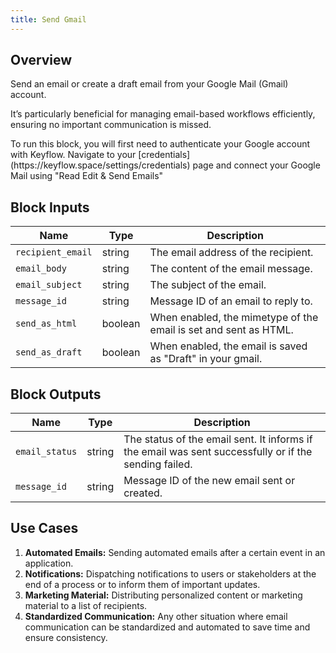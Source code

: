 ```yaml
---
title: Send Gmail
---
```


## Overview

Send an email or create a draft email from your Google Mail (Gmail) account.

It’s particularly beneficial for managing email-based workflows efficiently, ensuring no important communication is missed.

<Note>
  To run this block, you will first need to authenticate your Google account
  with Keyflow. Navigate to your
  [credentials](https://keyflow.space/settings/credentials) page and connect
  your Google Mail using "Read Edit & Send Emails"
</Note>

## Block Inputs

| Name              | Type    | Description                                                      |
| ----------------- | ------- | ---------------------------------------------------------------- |
| `recipient_email` | string  | The email address of the recipient.                              |
| `email_body`      | string  | The content of the email message.                                |
| `email_subject`   | string  | The subject of the email.                                        |
| `message_id`      | string  | Message ID of an email to reply to.                              |
| `send_as_html`    | boolean | When enabled, the mimetype of the email is set and sent as HTML. |
| `send_as_draft`   | boolean | When enabled, the email is saved as "Draft" in your gmail.       |

## Block Outputs

| Name           | Type   | Description                                                                                           |
| -------------- | ------ | ----------------------------------------------------------------------------------------------------- |
| `email_status` | string | The status of the email sent. It informs if the email was sent successfully or if the sending failed. |
| `message_id`   | string | Message ID of the new email sent or created.                                                          |

## Use Cases

1. **Automated Emails:** Sending automated emails after a certain event in an application.
2. **Notifications:** Dispatching notifications to users or stakeholders at the end of a process or to inform them of important updates.
3. **Marketing Material:** Distributing personalized content or marketing material to a list of recipients.
4. **Standardized Communication:** Any other situation where email communication can be standardized and automated to save time and ensure consistency.
